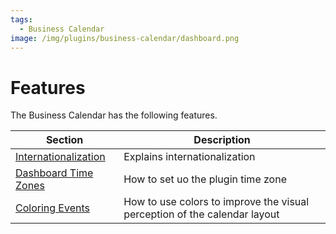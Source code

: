 ```yaml
---
tags:
  - Business Calendar
image: /img/plugins/business-calendar/dashboard.png
---
```



# Features

The Business Calendar has the following features.

| Section                                         | Description                                                               |
| ----------------------------------------------- | ------------------------------------------------------------------------- |
| [Internationalization](../internationalization) | Explains internationalization                                             |
| [Dashboard Time Zones](../dashboard-timezones)  | How to set uo the plugin time zone                                        |
| [Coloring Events](../color)                     | How to use colors to improve the visual perception of the calendar layout |
